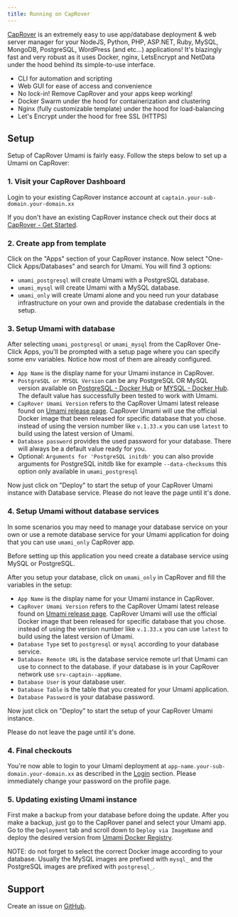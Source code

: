 ```yaml
---
title: Running on CapRover
---
```


[CapRover](https://caprover.com) is an extremely easy to use app/database deployment & web server manager for your NodeJS, Python, PHP, ASP.NET, Ruby, MySQL, MongoDB, PostgreSQL, WordPress (and etc...) applications!
It's blazingly fast and very robust as it uses Docker, nginx, LetsEncrypt and NetData under the hood behind its simple-to-use interface.

- CLI for automation and scripting
- Web GUI for ease of access and convenience
- No lock-in! Remove CapRover and your apps keep working!
- Docker Swarm under the hood for containerization and clustering
- Nginx (fully customizable template) under the hood for load-balancing
- Let's Encrypt under the hood for free SSL (HTTPS)

## Setup

Setup of CapRover Umami is fairly easy. Follow the steps below to set up a Umami on CapRover:

### 1. Visit your CapRover Dashboard

Login to your existing CapRover instance account at `captain.your-sub-domain.your-domain.xx`

If you don't have an existing CapRover instance check out their docs at [CapRover - Get Started](https://caprover.com/docs/get-started.html).

### 2. Create app from template

Click on the "Apps" section of your CapRover instance.
Now select "One-Click Apps/Databases" and search for Umami. You will find 3 options:

- `umami_postgresql` will create Umami with a PostgreSQL database.
- `umami_mysql` will create Umami with a MySQL database.
- `umami_only` will create Umami alone and you need run your database infrastructure on your own and provide the database credentials in the setup.

### 3. Setup Umami with database

After selecting `umami_postgresql` or `umami_mysql` from the CapRover One-Click Apps, you'll be prompted with a setup page where you can specify some env variables. Notice how most of them are already configured.

- `App Name` is the display name for your Umami instance in CapRover.
- `PostgreSQL or MYSQL Version` can be any PostgreSQL OR MySQL version available on [PostgreSQL - Docker Hub](https://hub.docker.com/_/postgres) or [MYSQL - Docker Hub](https://hub.docker.com/_/mysql). The default value has successfully been tested to work with Umami.
- `CapRover Umami Version` refers to the CapRover Umami latest release found on [Umami release page](https://github.com/umami-software/umami/releases). CapRover Umami will use the official Docker image that been released for specific database that you chose. instead of using the version number like `v.1.33.x` you can use `latest` to build using the latest version of Umami.
- `Database password` provides the used password for your database. There will always be a default value ready for you.
- Optional: `Arguments for 'PostgreSQL initdb'` you can also provide arguments for PostgreSQL initdb like for example `--data-checksums` this option only available in `umami_postgresql`

Now just click on "Deploy" to start the setup of your CapRover Umami instance with Database service.
Please do not leave the page until it's done.

### 4. Setup Umami without database services

In some scenarios you may need to manage your database service on your own or use a remote database service for your Umami application for doing that you can use `umami_only` CapRover app.

Before setting up this application you need create a database service using MySQL or PostgreSQL.

After you setup your database, click on `umami_only` in CapRover and fill the variables in the setup:

- `App Name` is the display name for your Umami instance in CapRover.
- `CapRover Umami Version` refers to the CapRover Umami latest release found on [Umami release page](https://github.com/umami-software/umami/releases). CapRover Umami will use the official Docker image that been released for specific database that you chose. instead of using the version number like `v.1.33.x` you can use `latest` to build using the latest version of Umami.
- `Database Type` set to `postgresql` or `mysql` according to your database service.
- `Database Remote URL` is the database service remote url that Umami can use to connect to the database. if your database is in your CapRover network use `srv-captain--appName`.
- `Database User` is your database user.
- `Database Table` is the table that you created for your Umami application.
- `Database Password` is your database password.

Now just click on "Deploy" to start the setup of your CapRover Umami instance.

Please do not leave the page until it's done.

### 4. Final checkouts

You're now able to login to your Umami deployment at `app-name.your-sub-domain.your-domain.xx` as described in the [Login](/docs/login) section. Please immediately change your password on the profile page.

### 5. Updating existing Umami instance

First make a backup from your database before doing the update. After you make a backup, just go to the CapRover panel and select your Umami app.
Go to the `Deployment` tab and scroll down to `Deploy via ImageName` and deploy the desired version from [Umami Docker Registry](https://github.com/umami-software/umami/pkgs/container/umami).

NOTE: do not forget to select the correct Docker image according to your database. Usually the MySQL images are prefixed with `mysql_` and the PostgreSQL images are prefixed with `postgresql_`.

## Support

Create an issue on [GitHub](https://github.com/caprover/one-click-apps/issues).
